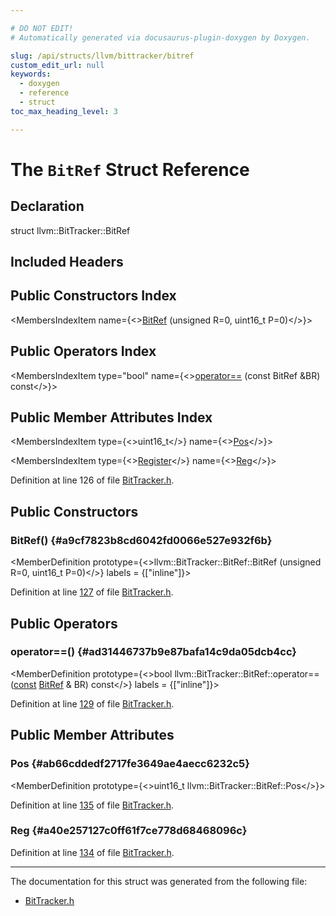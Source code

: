 ```yaml
---

# DO NOT EDIT!
# Automatically generated via docusaurus-plugin-doxygen by Doxygen.

slug: /api/structs/llvm/bittracker/bitref
custom_edit_url: null
keywords:
  - doxygen
  - reference
  - struct
toc_max_heading_level: 3

---
```





# The `BitRef` Struct Reference

<DoxygenPage pluginConfig={pluginConfig}>



## Declaration

<CodeBlock>struct llvm::BitTracker::BitRef</CodeBlock>

## Included Headers

<IncludesList>
<IncludesListItem
  filePath="Target/Hexagon/BitTracker.h"
  permalink="/docs/api/files/lib/lib/target/lib/target/hexagon/bittracker-h"
  isLocal="true" />
</IncludesList>

## Public Constructors Index

<MembersIndex>

<MembersIndexItem
  name={<><a href="#a9cf7823b8cd6042fd0066e527e932f6b">BitRef</a> (unsigned R=0, uint16&#95;t P=0)</>}>
</MembersIndexItem>

</MembersIndex>

## Public Operators Index

<MembersIndex>

<MembersIndexItem
  type="bool"
  name={<><a href="#ad31446737b9e87bafa14c9da05dcb4cc">operator==</a> (const BitRef &amp;BR) const</>}>
</MembersIndexItem>

</MembersIndex>

## Public Member Attributes Index

<MembersIndex>

<MembersIndexItem
  type={<>uint16&#95;t</>}
  name={<><a href="#ab66cddedf2717fe3649ae4aecc6232c5">Pos</a></>}>
</MembersIndexItem>

<MembersIndexItem
  type={<><a href="/docs/api/classes/llvm/register">Register</a></>}
  name={<><a href="#a40e257127c0ff61f7ce778d68468096c">Reg</a></>}>
</MembersIndexItem>

</MembersIndex>


Definition at line 126 of file <a href="/docs/api/files/lib/lib/target/lib/target/hexagon/bittracker-h">BitTracker.h</a>.

<SectionDefinition>

## Public Constructors

### BitRef() {#a9cf7823b8cd6042fd0066e527e932f6b}

<MemberDefinition
  prototype={<>llvm::BitTracker::BitRef::BitRef (unsigned R=0, uint16&#95;t P=0)</>}
  labels = {["inline"]}>

Definition at line <a href="/docs/api/files/lib/lib/target/lib/target/hexagon/bittracker-h/#l00127">127</a> of file <a href="/docs/api/files/lib/lib/target/lib/target/hexagon/bittracker-h">BitTracker.h</a>.
</MemberDefinition>

</SectionDefinition>

<SectionDefinition>

## Public Operators

### operator==() {#ad31446737b9e87bafa14c9da05dcb4cc}

<MemberDefinition
  prototype={<>bool llvm::BitTracker::BitRef::operator== (<a href="/docs/api/files/lib/lib/target/lib/target/aarch64/aarch64promoteconstant-cpp/#a90f8350fecae261c25be85d38b451bff">const</a> <a href="/docs/api/structs/llvm/bittracker/bitref">BitRef</a> &amp; BR) const</>}
  labels = {["inline"]}>

Definition at line <a href="/docs/api/files/lib/lib/target/lib/target/hexagon/bittracker-h/#l00129">129</a> of file <a href="/docs/api/files/lib/lib/target/lib/target/hexagon/bittracker-h">BitTracker.h</a>.
</MemberDefinition>

</SectionDefinition>

<SectionDefinition>

## Public Member Attributes

### Pos {#ab66cddedf2717fe3649ae4aecc6232c5}

<MemberDefinition
  prototype={<>uint16&#95;t llvm::BitTracker::BitRef::Pos</>}>

Definition at line <a href="/docs/api/files/lib/lib/target/lib/target/hexagon/bittracker-h/#l00135">135</a> of file <a href="/docs/api/files/lib/lib/target/lib/target/hexagon/bittracker-h">BitTracker.h</a>.
</MemberDefinition>

### Reg {#a40e257127c0ff61f7ce778d68468096c}

<MemberDefinition
  prototype="Register llvm::BitTracker::BitRef::Reg">

Definition at line <a href="/docs/api/files/lib/lib/target/lib/target/hexagon/bittracker-h/#l00134">134</a> of file <a href="/docs/api/files/lib/lib/target/lib/target/hexagon/bittracker-h">BitTracker.h</a>.
</MemberDefinition>

</SectionDefinition>

<hr/>

The documentation for this struct was generated from the following file:

<ul>
<li><a href="/docs/api/files/lib/lib/target/lib/target/hexagon/bittracker-h">BitTracker.h</a></li>
</ul>

</DoxygenPage>
